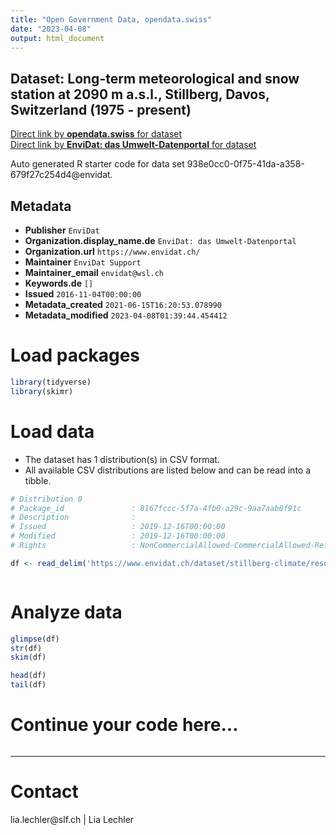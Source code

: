 ```yaml
---
title: "Open Government Data, opendata.swiss"
date: "2023-04-08"
output: html_document
---
```


## Dataset: Long-term meteorological and snow station at 2090 m a.s.l., Stillberg, Davos, Switzerland (1975 - present)



[Direct link by **opendata.swiss** for dataset](https://opendata.swiss/de/dataset/long-term-meteorological-and-snow-station-at-2090-m-a-s-l-stillberg-davos-switzerland-1975-pres)<br>
[Direct link by **EnviDat: das Umwelt-Datenportal** for dataset](https://www.envidat.ch/#/metadata/stillberg-climate)

Auto generated R starter code for data set 938e0cc0-0f75-41da-a358-679f27c254d4@envidat.

## Metadata

- **Publisher** `EnviDat`
- **Organization.display_name.de** `EnviDat: das Umwelt-Datenportal`
- **Organization.url** `https://www.envidat.ch/`
- **Maintainer** `EnviDat Support`
- **Maintainer_email** `envidat@wsl.ch`
- **Keywords.de** `[]`
- **Issued** `2016-11-04T00:00:00`
- **Metadata_created** `2021-06-15T16:20:53.078990`
- **Metadata_modified** `2023-04-08T01:39:44.454412`


# Load packages

```r

library(tidyverse)
library(skimr)

```

# Load data

-   The dataset has 1 distribution(s) in CSV format.
-   All available CSV distributions are listed below and can be read into a tibble.

```r

# Distribution 0
# Package_id               : 8167fccc-5f7a-4fb0-a29c-9aa7aab0f91c
# Description              : 
# Issued                   : 2019-12-16T00:00:00
# Modified                 : 2019-12-16T00:00:00
# Rights                   : NonCommercialAllowed-CommercialAllowed-ReferenceRequired

df <- read_delim('https://www.envidat.ch/dataset/stillberg-climate/resource/2e3b9d07-fb9e-4668-a2d0-0d3f07c7128c')



```

# Analyze data

```r

glimpse(df)
str(df)
skim(df)

head(df)
tail(df)

```

# Continue your code here...

```r

```

------------------------------------------------------------------------

# Contact

lia.lechler@slf.ch | Lia Lechler
